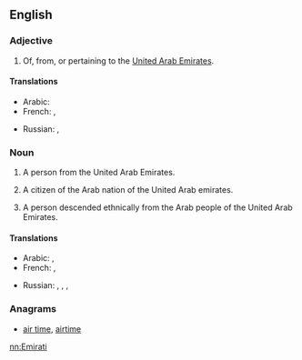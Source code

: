 {{also|emirati|emirāti}}
==English==

===Adjective===
{{en-adj|-}}

# Of, from, or pertaining to the [[United Arab Emirates]].

====Translations====
{{trans-top|Of, from, or pertaining to United Arab Emirates}}
* Arabic: {{t-|ar|إماراتي‎|tr='imaraatiy}}
* French: {{t+|fr|émirati}}, {{t+|fr|émirien}}
{{trans-mid}}
* Russian: {{t-|ru|эмиратский|tr=emirátskij}}, {{t-|ru|ОАЭ|tr=o-a-é}}
{{trans-bottom}}

===Noun===
{{en-noun}}

# A person from the United Arab Emirates.
# {{context|historical|lang=en}} A citizen of the Arab nation of the United Arab emirates.
# A person descended ethnically from the Arab people of the United Arab Emirates.

====Translations====
{{trans-top|A person from the United Arab Emirates}}
* Arabic: {{t-|ar|إماراتي‎|m|tr='imaraatiy}}, {{t-|ar|إماراتية|f|tr='imaratíyya}}
* French: {{t-|fr|Émirati}},  {{t+|fr|Émirien|m}}
{{trans-mid}}
* Russian: {{t-|ru|житель ОАЭ|m|tr=žítel' o-a-é}},  {{t-|ru|жительница ОАЭ|f|tr=žítel'nica o-a-é}}, {{t-|ru|эмиратец|m|tr=emirátec}}, {{t-|ru|эмиратка|f|tr=emirátka}}
{{trans-bottom}}

===Anagrams===
* [[air time#English|air time]], [[airtime#English|airtime]]

[[nn:Emirati]]